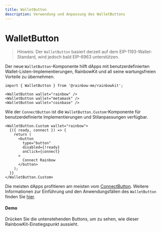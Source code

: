 ```yaml
---
title: WalletButton
description: Verwendung und Anpassung des WalletButtons
---
```


# WalletButton

> Hinweis: Der `WalletButton` basiert derzeit auf dem EIP-1193-Wallet-Standard, wird jedoch bald EIP-6963 unterstützen.

Der neue `WalletButton`-Komponente hilft dApps mit benutzerdefinierten Wallet-Listen-Implementierungen, RainbowKit und all seine wartungsfreien Vorteile zu übernehmen.

```tsx
import { WalletButton } from '@rainbow-me/rainbowkit';

<WalletButton wallet="rainbow" />
<WalletButton wallet="metamask" />
<WalletButton wallet="coinbase" />
```

Wie der `ConnectButton` ist die `WalletButton.Custom`-Komponente für benutzerdefinierte Implementierungen und Stilanpassungen verfügbar.

```tsx
<WalletButton.Custom wallet="rainbow">
  {({ ready, connect }) => {
    return (
      <button
        type="button"
        disabled={!ready}
        onClick={connect}
      >
        Connect Rainbow
      </button>
    );
  }}
</WalletButton.Custom>
```

Die meisten dApps profitieren am meisten vom [ConnectButton](https://www.rainbowkit.com/docs/connect-button). Weitere Informationen zur Einführung und den Anwendungsfällen des `WalletButton` finden Sie [hier](https://www.rainbowkit.com/docs/wallet-button).

#### Demo

Drücken Sie die untenstehenden Buttons, um zu sehen, wie dieser RainbowKit-Einstiegspunkt aussieht.

<WalletButtonDemo />
